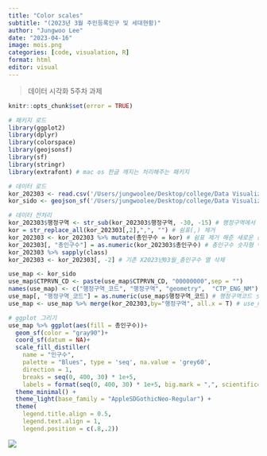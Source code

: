 ```yaml
---
title: "Color scales" 
subtitle: "(2023년 3월 주민등록인구 및 세대현황)"
author: "Jungwoo Lee"
date: "2023-04-16"
image: mois.png
categories: [code, visualation, R]
format: html
editor: visual
---
```

> 데이터 시각화 5주차 과제

```r
knitr::opts_chunk$set(error = TRUE)
```

```r
# 패키지 로드
library(ggplot2)
library(dplyr)
library(colorspace)
library(geojsonsf)
library(sf)
library(stringr)
library(extrafont) # mac os 한글 깨지는 처리해주는 패키지
```

```r
# 데이터 로드
kor_202303 <- read.csv('/Users/jungwoolee/Desktop/college/Data Visualization/data/202303_202303_주민등록인구및세대현황_월간.csv',  fileEncoding = "euc-kr")
kor_sido <- geojson_sf('/Users/jungwoolee/Desktop/college/Data Visualization/data/KOR_SIDO.json')
```

```r
# 데이터 전처리
kor_202303$행정구역 <- str_sub(kor_202303$행정구역, -30, -15) # 행정구역에서 글자만 추출
kor = str_replace_all(kor_202303[,2],",", "") # 쉼표(,) 제거
kor_202303 <- kor_202303 %>% mutate(총인구수 = kor) # 쉼표 제거 해준 새로운 총인구수 마지막 열에 추가
kor_202303[, "총인구수"] = as.numeric(kor_202303$총인구수) # 총인구수 숫자형 벡터로 변경
kor_202303 %>% sapply(class)
kor_202303 <- kor_202303[, -2] # 기존 X2023년03월_총인구수 열 삭제

use_map <- kor_sido
use_map$CTPRVN_CD <- paste(use_map$CTPRVN_CD, "00000000",sep = "")
names(use_map) <- c("행정구역_코드", "행정구역", "geometry",  "CTP_ENG_NM") # 열 순서 바꿔주기
use_map[, "행정구역_코드"] = as.numeric(use_map$행정구역_코드) # 행정구역코드 숫자형 벡터로 변경
use_map <- use_map %>% merge(kor_202303,by="행정구역", all.x = T) # use_map과 kor_202303 병합
```

```r
# ggplot 그리기
use_map %>% ggplot(aes(fill = 총인구수))+
  geom_sf(color = "gray90")+
  coord_sf(datum = NA)+
  scale_fill_distiller(
    name = "인구수",
    palette = "Blues", type = 'seq', na.value = 'grey60',
    direction = 1,
    breaks = seq(0, 400, 30) * 1e+5,
    labels = format(seq(0, 400, 30) * 1e+5, big.mark = ",", scientific=FALSE), )+
  theme_minimal() +
  theme_light(base_family = "AppleSDGothicNeo-Regular") + 
  theme(
    legend.title.align = 0.5,
    legend.text.align = 1,
    legend.position = c(.8,.2))
```
![](pop_kor.png)
